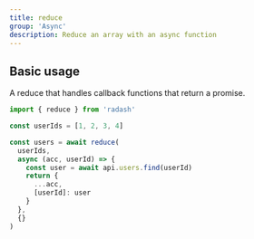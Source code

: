 ```yaml
---
title: reduce
group: 'Async'
description: Reduce an array with an async function
---
```


## Basic usage

A reduce that handles callback functions that return a promise.

```ts
import { reduce } from 'radash'

const userIds = [1, 2, 3, 4]

const users = await reduce(
  userIds,
  async (acc, userId) => {
    const user = await api.users.find(userId)
    return {
      ...acc,
      [userId]: user
    }
  },
  {}
)
```
